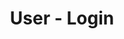---
title: 'User - Login'
openapi: '/en/api-reference/openapi-en.json GET /user/{chain}/{walletAddress}'
---